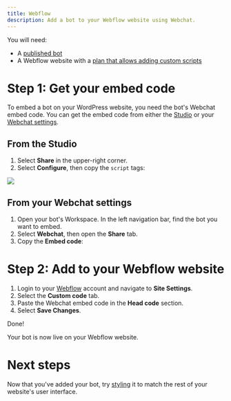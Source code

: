 ```yaml
---
title: Webflow
description: Add a bot to your Webflow website using Webchat.
---
```



<Info>
You will need:

* A [published bot](/guides/getting-started)
* A Webflow website with a [plan that allows adding custom scripts](https://webflow.com/pricing)
</Info>

# Step 1: Get your embed code

To embed a bot on your WordPress website, you need the bot's Webchat embed code. You can get the embed code from either the [Studio](/guides/studio/interface/introduction) or your [Webchat settings](/webchat/inject/getting-started).

## From the Studio

1. Select **Share** in the upper-right corner.
2. Select **Configure**, then copy the `script` tags:

<img src="./webflow-inject.png" />

## From your Webchat settings

1. Open your bot's Workspace. In the left navigation bar, find the bot you want to embed.
2. Select **Webchat**, then open the **Share** tab.
3. Copy the **Embed code**:

# Step 2: Add to your Webflow website

1. Login to your [Webflow](https://webflow.com/login) account and navigate to **Site Settings**.
2. Select the **Custom code** tab.
3. Paste the Webchat embed code in the **Head code** section.
4. Select **Save Changes**.

<Check>
Done!

Your bot is now live on your Webflow website.
</Check>

# Next steps

Now that you've added your bot, try [styling](/webchat/inject/styling-your-webchat) it to match the rest of your website's user interface.

